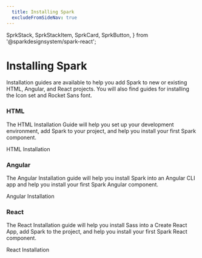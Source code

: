```yaml
---
  title: Installing Spark
  excludeFromSideNav: true
---
```

  SprkStack,
  SprkStackItem,
  SprkCard,
  SprkButton,
} from '@sparkdesignsystem/spark-react';

# Installing Spark
<SprkStack itemSpacing="huge">
  <SprkStackItem>
    <p className="sprk-b-TypeBodyTwo sprk-u-Measure">
      Installation guides are available to help you add Spark to new or 
      existing HTML, Angular, and React projects. You will also find guides 
      for installing the Icon set and Rocket Sans font. 
    </p>
  </SprkStackItem>
  <SprkStackItem>
    <div className="docs-o-Grid docs-o-Grid--three-col docs-o-Grid--large">
      <SprkCard additionalContentClasses="sprk-o-Stack sprk-o-Stack--large">
        <h3 className="sprk-b-TypeDisplayFive sprk-o-Stack__item">
          HTML
        </h3>
        <p className="sprk-b-TypeBodyTwo sprk-o-Stack__item">
          The HTML Installation Guide will help you set up your development 
          environment, add Spark to your project, and help you install your 
          first Spark component.
        </p>
        <div className="sprk-o-Stack__item">
          <SprkButton
            variant="secondary"
            element="a"
            href="/installing-spark/vanilla-installation"
          >
            HTML Installation
          </SprkButton>
        </div>
      </SprkCard>
      <SprkCard additionalContentClasses="sprk-o-Stack sprk-o-Stack--large">
        <h3 className="sprk-b-TypeDisplayFive sprk-o-Stack__item">
          Angular
        </h3>
        <p className="sprk-b-TypeBodyTwo sprk-o-Stack__item">
          The Angular Installation guide will help you install Spark into an 
          Angular CLI app and help you install your first Spark Angular component. 
        </p>
        <div className="sprk-o-Stack__item">
          <SprkButton
            variant="secondary"
            element="a"
            href="/installing-spark/angular"
          >
            Angular Installation
          </SprkButton>
        </div>
      </SprkCard>
      <SprkCard additionalContentClasses="sprk-o-Stack sprk-o-Stack--large">
        <h3 className="sprk-b-TypeDisplayFive sprk-o-Stack__item">
          React
        </h3>
        <p className="sprk-b-TypeBodyTwo sprk-o-Stack__item">
          The React Installation guide will help you install Sass into a Create 
          React App, add Spark to the project, and help you install your first 
          Spark React component. 
        </p>
        <div className="sprk-o-Stack__item">
          <SprkButton
            variant="secondary"
            element="a"
            href="/installing-spark/react"
          >
            React Installation
          </SprkButton>
        </div>
      </SprkCard>
    </div>
  </SprkStackItem>
</SprkStack>